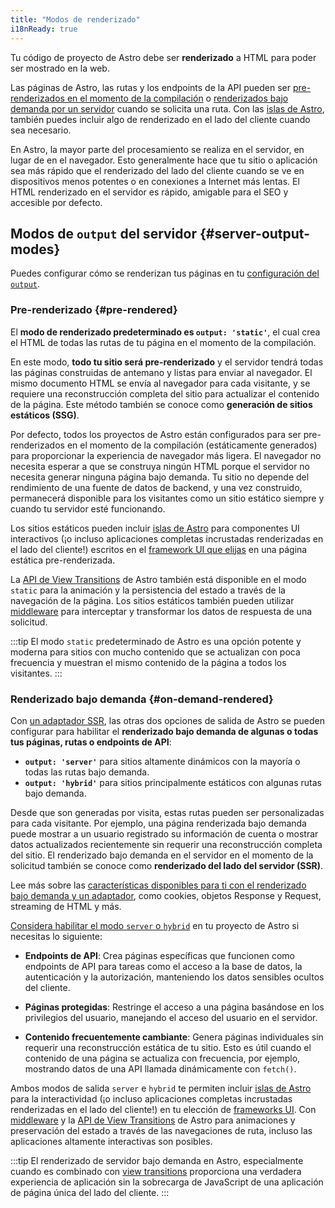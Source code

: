 ```yaml
---
title: "Modos de renderizado"
i18nReady: true
---
```


Tu código de proyecto de Astro debe ser **renderizado** a HTML para poder ser mostrado en la web. 

Las páginas de Astro, las rutas y los endpoints de la API pueden ser [pre-renderizados en el momento de la compilación](#pre-rendered) o [renderizados bajo demanda por un servidor](#on-demand-rendered) cuando se solicita una ruta. Con las [islas de Astro](/es/concepts/islands/), también puedes incluir algo de renderizado en el lado del cliente cuando sea necesario.

En Astro, la mayor parte del procesamiento se realiza en el servidor, en lugar de en el navegador. Esto generalmente hace que tu sitio o aplicación sea más rápido que el renderizado del lado del cliente cuando se ve en dispositivos menos potentes o en conexiones a Internet más lentas. El HTML renderizado en el servidor es rápido, amigable para el SEO y accesible por defecto.

## Modos de `output` del servidor \{#server-output-modes\}

Puedes configurar cómo se renderizan tus páginas en tu [configuración del `output`](/es/reference/configuration-reference/#output).

### Pre-renderizado \{#pre-rendered\}

El **modo de renderizado predeterminado es __`output: 'static'`__**, el cual crea el HTML de todas las rutas de tu página en el momento de la compilación.

En este modo, **todo tu sitio será pre-renderizado** y el servidor tendrá todas las páginas construidas de antemano y listas para enviar al navegador. El mismo documento HTML se envía al navegador para cada visitante, y se requiere una reconstrucción completa del sitio para actualizar el contenido de la página. Este método también se conoce como **generación de sitios estáticos (SSG)**.

Por defecto, todos los proyectos de Astro están configurados para ser pre-renderizados en el momento de la compilación (estáticamente generados) para proporcionar la experiencia de navegador más ligera. El navegador no necesita esperar a que se construya ningún HTML porque el servidor no necesita generar ninguna página bajo demanda. Tu sitio no depende del rendimiento de una fuente de datos de backend, y una vez construido, permanecerá disponible para los visitantes como un sitio estático siempre y cuando tu servidor esté funcionando.

Los sitios estáticos pueden incluir [islas de Astro](/es/concepts/islands/) para componentes UI interactivos (¡o incluso aplicaciones completas incrustadas renderizadas en el lado del cliente!) escritos en el [framework UI que elijas](/es/guides/framework-components/) en una página estática pre-renderizada.

La [API de View Transitions](/es/guides/view-transitions/) de Astro también está disponible en el modo `static` para la animación y la persistencia del estado a través de la navegación de la página. Los sitios estáticos también pueden utilizar [middleware](/es/guides/middleware/) para interceptar y transformar los datos de respuesta de una solicitud.

:::tip
El modo `static` predeterminado de Astro es una opción potente y moderna para sitios con mucho contenido que se actualizan con poca frecuencia y muestran el mismo contenido de la página a todos los visitantes.
:::

### Renderizado bajo demanda \{#on-demand-rendered\}

Con [un adaptador SSR](/es/guides/server-side-rendering/), las otras dos opciones de salida de Astro se pueden configurar para habilitar el **renderizado bajo demanda de algunas o todas tus páginas, rutas o endpoints de API**:
  - __`output: 'server'`__ para sitios altamente dinámicos con la mayoría o todas las rutas bajo demanda.
  - __`output: 'hybrid'`__ para sitios principalmente estáticos con algunas rutas bajo demanda.
  
Desde que son generadas por visita, estas rutas pueden ser personalizadas para cada visitante. Por ejemplo, una página renderizada bajo demanda puede mostrar a un usuario registrado su información de cuenta o mostrar datos actualizados recientemente sin requerir una reconstrucción completa del sitio. El renderizado bajo demanda en el servidor en el momento de la solicitud también se conoce como **renderizado del lado del servidor (SSR)**.

<ReadMore>Lee más sobre las [características disponibles para ti con el renderizado bajo demanda y un adaptador](/es/guides/server-side-rendering/#características-de-renderización-bajo-demanda), como cookies, objetos Response y Request, streaming de HTML y más.</ReadMore>

[Considera habilitar el modo `server` o `hybrid`](/es/guides/server-side-rendering/#habilita-la-renderización-de-servidor-bajo-demanda) en tu proyecto de Astro si necesitas lo siguiente:

- **Endpoints de API**: Crea páginas específicas que funcionen como endpoints de API para tareas como el acceso a la base de datos, la autenticación y la autorización, manteniendo los datos sensibles ocultos del cliente.

- **Páginas protegidas**: Restringe el acceso a una página basándose en los privilegios del usuario, manejando el acceso del usuario en el servidor.

- **Contenido frecuentemente cambiante**: Genera páginas individuales sin requerir una reconstrucción estática de tu sitio. Esto es útil cuando el contenido de una página se actualiza con frecuencia, por ejemplo, mostrando datos de una API llamada dinámicamente con `fetch()`.

Ambos modos de salida `server` e `hybrid` te permiten incluir [islas de Astro](/es/concepts/islands/) para la interactividad (¡o incluso aplicaciones completas incrustadas renderizadas en el lado del cliente!) en tu elección de [frameworks UI](/es/guides/framework-components/). Con [middleware](/es/guides/middleware/) y la [API de View Transitions](/es/guides/view-transitions/) de Astro para animaciones y preservación del estado a través de las navegaciones de ruta, incluso las aplicaciones altamente interactivas son posibles.

:::tip
El renderizado de servidor bajo demanda en Astro, especialmente cuando es combinado con [view transitions](/es/guides/view-transitions/) proporciona una verdadera experiencia de aplicación sin la sobrecarga de JavaScript de una aplicación de página única del lado del cliente.
:::

